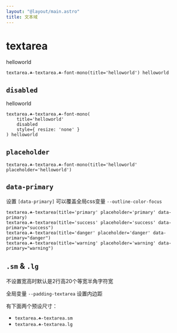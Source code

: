 ```yaml
---
layout: "@layout/main.astro"
title: 文本域
---
```




# textarea

<T tag="textarea" class="☘-textarea ☘-font-mono" title="helloworld">helloworld</T>

```pug
textarea.☘-textarea.☘-font-mono(title='helloworld') helloworld
```

## `disabled`

<T tag="textarea" class="☘-textarea ☘-font-mono" title="helloworld" disabled style="resize: none">helloworld</T>

```pug
textarea.☘-textarea.☘-font-mono(
    title='helloworld' 
    disabled 
    style={ resize: 'none' }
) helloworld
```

## `placeholder`

<T tag="textarea" class="☘-textarea ☘-font-mono" title="helloworld" placeholder='helloworld'/>

```pug
textarea.☘-textarea.☘-font-mono(title='helloworld' placeholder='helloworld')
```

## `data-primary`

设置 `[data-primary]` 可以覆盖全局css变量 `--outline-color-focus`

<Grid inline>
    <T tag="textarea" class="☘-textarea" title="primary" placeholder='primary' data-primary />
    <T tag="textarea" class="☘-textarea" title="success" placeholder='success' data-primary="success" />
    <T tag="textarea" class="☘-textarea" title="danger" placeholder='danger' data-primary="danger" />
    <T tag="textarea" class="☘-textarea" title="warning" placeholder='warning' data-primary="warning" />
</Grid>

```pug
textarea.☘-textarea(title='primary' placeholder='primary' data-primary)
textarea.☘-textarea(title='success' placeholder='success' data-primary="success")
textarea.☘-textarea(title='danger' placeholder='danger' data-primary="danger")
textarea.☘-textarea(title='warning' placeholder='warning' data-primary="warning")
```

## `.sm` & `.lg`

不设置宽高时默认是2行高20个等宽半角字符宽

全局变量 `--padding-textarea` 设置内边距

有下面两个预设尺寸：

- `textarea.☘-textarea.sm`
    <br/><T tag="textarea" class="☘-textarea sm" title="尺寸更小的文本域" placeholder="更小" />
- `textarea.☘-textarea.lg`
    <br/><T tag="textarea" class="☘-textarea lg" title="尺寸更大的文本域" placeholder="更大" />
